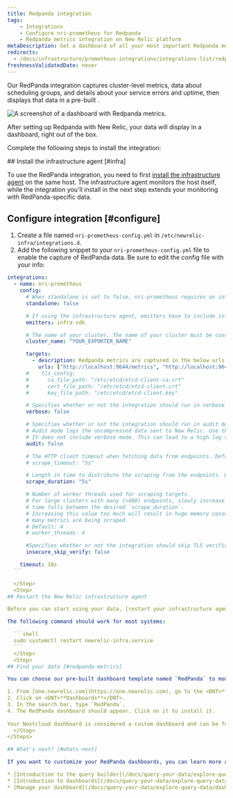 ```yaml
---
title: Redpanda integration
tags:
    - Integrations
    - Configure nri-prometheus for Redpanda
    - Redpanda metrics integration on New Relic platform
metaDescription: Get a dashboard of all your most important Redpanda metrics with our Redpanda quickstart. 
redirects:
  - /docs/infrastructure/prometheus-integrations/integrations-list/redpanda-integration
freshnessValidatedDate: never
---
```



Our RedPanda integration captures cluster-level metrics, data about scheduling groups, and details about your service errors and uptime, then displays that data in a pre-built <InlinePopover type="dashboards" />. 

<img
    src={prometheusRedpandaIntegration}
    title="Redpanda dashboard landing page"
    alt="A screenshot of a dashboard with Redpanda metrics."
/>
<figcaption>
After setting up Redpanda with New Relic, your data will display in a dashboard, right out of the box. 
</figcaption> 

Complete the following steps to install the integration:

<Steps>
    <Step>
## Install the infrastructure agent [#infra]

To use the RedPanda integration, you need to first [install the infrastructure agent](/docs/infrastructure/install-infrastructure-agent/get-started/install-infrastructure-agent-new-relic/) on the same host. The infrastructure agent monitors the host itself, while the integration you'll install in the next step extends your monitoring with RedPanda-specific data.        
    </Step>
    <Step>
## Configure integration [#configure]

1. Create a file named `nri-prometheus-config.yml` in `/etc/newrelic-infra/integrations.d`.
2. Add the following snippet to your `nri-prometheus-config.yml` file to enable the capture of RedPanda data. Be sure to edit the config file with your info:

  ```yml
  integrations:
    - name: nri-prometheus
      config:
        # When standalone is set to false, nri-prometheus requires an infrastructure agent to work and send data. Defaults to true
        standalone: false

        # If using the infrastructure agent, emitters have to include infra-sdk
        emitters: infra-sdk

        # The name of your cluster. The name of your cluster must be consistent across New Relic products so the infrastructure agent and nri-prometheus can scrape data from the cluster.
        cluster_name: "YOUR_EXPORTER_NAME"

        targets:
          - description: Redpanda metrics are captured in the below urls
            urls: ["http://localhost:9644/metrics", "http://localhost:9644/public_metrics"]
        #    tls_config:
        #      ca_file_path: "/etc/etcd/etcd-client-ca.crt"
        #      cert_file_path: "/etc/etcd/etcd-client.crt"
        #      key_file_path: "/etc/etcd/etcd-client.key"

        # Specifies whether or not the integration should run in verbose mode. Defaults to false.
        verbose: false

        # Specifies whether or not the integration should run in audit mode. Defaults to false.
        # Audit mode logs the uncompressed data sent to New Relic. Use this to log all data sent.
        # It does not include verbose mode. This can lead to a high log volume, use with care.
        audit: false

        # The HTTP client timeout when fetching data from endpoints. Defaults to "5s" if it's not set.
        # scrape_timeout: "5s"

        # Length in time to distribute the scraping from the endpoints. Default to "30s" if it's not set.
        scrape_duration: "5s"

        # Number of worker threads used for scraping targets.
        # For large clusters with many (>400) endpoints, slowly increase until scrape
        # time falls between the desired `scrape_duration`.
        # Increasing this value too much will result in huge memory consumption if too
        # many metrics are being scraped.
        # Default: 4
        # worker_threads: 4

        #Specifies whether or not the integration should skip TLS verification. Defaults to false.
        insecure_skip_verify: false

      timeout: 10s
    ```      

    </Step>
    <Step>
## Restart the New Relic infrastructure agent

Before you can start using your data, [restart your infrastructure agent](/docs/infrastructure/install-infrastructure-agent/manage-your-agent/start-stop-restart-infrastructure-agent/).

The following command should work for most systems:

    ```shell
    sudo systemctl restart newrelic-infra.service
    ```        
    </Step>
    <Step>        
## Find your data [#redpanda-metrics]

You can choose our pre-built dashboard template named `RedPanda` to monitor your Nextcloud server metrics. Follow these steps to use our pre-built dashboard template:

1. From [one.newrelic.com](https://one.newrelic.com), go to the <DNT>**+ Add data**</DNT> page. 
2. Click on <DNT>**Dashboards**</DNT>.
3. In the search bar, type `RedPanda`. 
4. The RedPanda dashboard should appear. Click on it to install it.
    
Your Nextcloud dashboard is considered a custom dashboard and can be found in the <DNT>**Dashboards**</DNT> UI. For docs on using and editing dashboards, see [our dashboard docs](/docs/query-your-data/explore-query-data/dashboards/introduction-dashboards).    
    </Step>
</Steps>

## What's next? [#whats-next]

If you want to customize your RedPanda dashboards, you can learn more about building NRQL queries and managing your dashboards in the New Relic UI:

* [Introduction to the query builder](/docs/query-your-data/explore-query-data/query-builder/introduction-query-builder) to create basic and advanced queries.
* [Introduction to dashboards](/docs/query-your-data/explore-query-data/dashboards/introduction-dashboards) to customize your dashboard and carry out different actions.
* [Manage your dashboard](/docs/query-your-data/explore-query-data/dashboards/manage-your-dashboard) to adjust your dashboard display mode, or to add more content to your dashboard. 
